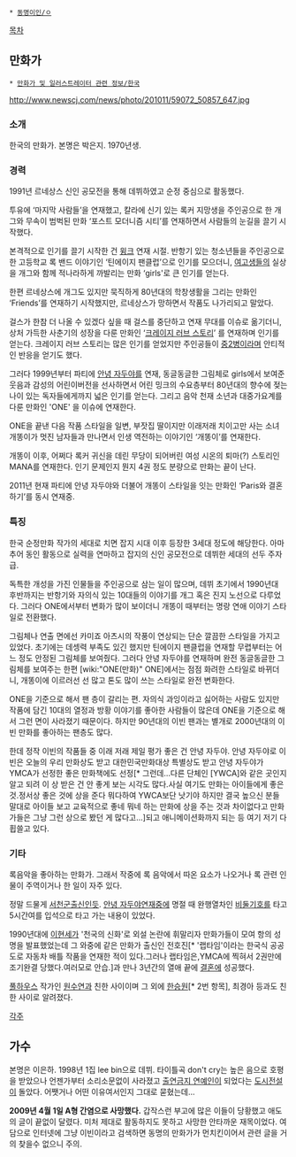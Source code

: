  * [[동명이인/ㅇ]]

[[목차]]
== 만화가 ==
 * [[만화가 및 일러스트레이터 관련 정보/한국]]

http://www.newscj.com/news/photo/201011/59072_50857_647.jpg

=== 소개 ===
한국의 만화가.  본명은 박은지. 1970년생.

=== 경력 ===
1991년 르네상스 신인 공모전을 통해 데뷔하였고 순정 중심으로 활동했다. 

투유에 ‘마지막 사람들’을 연재했고, 칼라에 신기 있는 록커 지망생을 주인공으로 한 개그와 무속이 범벅된 만화 ‘포스트 모더니즘 시티’를 연재하면서 사람들의 눈길을 끌기 시작했다.

본격적으로 인기를 끌기 시작한 건 [[윙크]] 연재 시절. 반항기 있는 청소년들을 주인공으로 한 고등학교 록 밴드 이야기인 ‘틴에이지 팬클럽’으로 인기를 모으더니, [[여고생]]들의 실상을 개그와 함께 적나라하게 까발리는 만화 ‘girls'로 큰 인기를 얻는다. 

한편 르네상스에 개그도 있지만 묵직하게 80년대의 학창생활을 그리는 만화인 ‘Friends’를 연재하기 시작했지만, 르네상스가 망하면서 작품도 나가리되고 말았다. 

걸스가 한참 더 나올 수 있겠다 싶을 때 걸스를 중단하고 연재 무대를 이슈로 옮기더니, 상처 가득한 사춘기의 성장을 다룬 만화인 ‘[[크레이지 러브 스토리]]’ 를 연재하며 인기를 얻는다. 크레이지 러브 스토리는 많은 인기를 얻었지만 주인공들이 [[중2병]]이라며 안티적인 반응을 얻기도 했다.

그러다 1999년부터 파티에 [[안녕 자두야]]를 연재, 동글동글한 그림체로 girls에서 보여준 웃음과 감성의 어린이버전을 선사하면서 어린 밍크의 수요층부터 80년대의 향수에 젖는 나이 있는 독자들에게까지 넓은 인기를 얻는다.  그리고 음악 천재 소년과 대중가요계를 다룬 만화인 'ONE' 을 이슈에 연재한다. 

ONE을 끝낸 다음 작품 스타일을 일변, 부잣집 딸이지만 이래저래 치이고만 사는 소녀 개똥이가 멋진 남자들과 만나면서 인생 역전하는 이야기인 ‘개똥이’를 연재한다. 

개똥이 이후, 어쩌다 록커 귀신을 데린 무당이 되어버린 여성 시온의 퇴마(?) 스토리인 MANA를 연재한다. 인기 문제인지 뭔지 4권 정도 분량으로 만화는 끝이 난다. 

2011년 현재 파티에 안녕 자두야와 더불어 개똥이 스타일을 잇는 만화인 ‘Paris와 결혼하기’를 동시 연재중.    

=== 특징 ===
한국 순정만화 작가의 세대로 치면 잡지 시대 이후 등장한 3세대 정도에 해당한다. 아마추어 동인 활동으로 실력을 연마하고 잡지의 신인 공모전으로 데뷔한 세대의 선두 주자급. 

독특한 개성을 가진 인물들을 주인공으로 삼는 일이 많으며, 데뷔 초기에서 1990년대 후반까지는 반항기와 자의식 있는 10대들의 이야기를 개그 혹은 진지 노선으로 다루었다. 그러다 ONE에서부터 변화가 많이 보이더니 개똥이 때부터는 명랑 연애 이야기 스타일로 전환했다. 

그림체나 연출 면에선 카미죠 아츠시의 작풍이 연상되는 단순 깔끔한 스타일을 가지고 있었다. 초기에는 데셍력 부족도 있긴 했지만 틴에이지 팬클럽을 연재할 무렵부터는 어느 정도 안정된 그림체를 보여줬다. 그러다 안녕 자두야를 연재하며 완전 동글동글한 그림체를 보여주는 한편 [wiki:"ONE(만화)" ONE]에서는 점점 화려한 스타일로 바뀌더니, 개똥이에 이르러선 선 많고 톤도 많이 쓰는 스타일로 완전 변화한다.   

ONE을 기준으로 해서 팬 층이 갈리는 편. 자의식 과잉이라고 싫어하는 사람도 있지만 작품에 담긴 10대의 열정과 방황 이야기를 좋아한 사람들이 많은데 ONE을 기준으로 해서 그런 면이 사라졌기 때문이다. 하지만 90년대의 이빈 팬과는 별개로 2000년대의 이빈 만화를 좋아하는 팬층도 많다. 

한데 정작 이빈의 작품들 중 이래 저래 제일 평가 좋은 건 안녕 자두야. 안녕 자두야로 이빈은 오늘의 우리 만화상도 받고  대한민국만화대상 특별상도 받고 안녕 자두야가 YMCA가 선정한 좋은 만화책에도 선정[* 그런데...다른 단체인 [YWCA]와 같은 곳인지 알고 되려 이 상 받은 건 안 좋게 보는 시각도 많다.사실 여기도 만화는 아이들에게 좋은 것.정서상 좋은 것에 상을 준다 뭐다하여 YWCA보단 낫기야 하지만 결국 높으신 분들 말대로 아이들 보고 교육적으로 좋네 뭐네 하는 만화에 상을 주는 것과 차이없다고 만화가들은 그냥 그런 상으로 봤던 게 많다고...]되고 애니메이션화까지 되는 등 여기 저기 다 휩쓸고 있다.  
   
=== 기타 ===
록음악을 좋아하는 만화가. 그래서 작중에 록 음악에서 따온 요소가 나오거나 록 관련 인물이 주역이거나 한 일이 자주 있다.  

정말 드물게 [[서천군]]출신인듯. [[안녕 자두야]]연재중에 명절 때 완행열차인 [[비둘기호]]를 타고 5시간여를 입석으로 타고 가는 내용이 있었다.

1990년대에 [[이현세]]가 '천국의 신화'로 외설 논란에 휘말리자 만화가들이 모여 항의 성명을 발표했었는데 그 와중에 같은 만화가 출신인 전호진[* '랩타임'이라는 한국식 공공도로 자동차 배틀 작품을 연재한 적이 있다.그러나 랩타임은,YMCA에 찍혀서 2권만에 조기완결 당했다.여러모로 안습.]과 만나 3년간의 열애 끝에 [[결혼]]에 성공했다. 

[[풀하우스]] 작가인 [[원수연]]과 친한 사이이며 그 외에 [[한승원]][* 2번 항목], 최경아 등과도 친한 사이로 알려졌다.

[[각주]]
== 가수 ==
본명은 이은하. 1998년 1집 lee bin으로 데뷔. 타이틀곡 don't cry는 높은 음으로 호평을 받았으나 언젠가부터 소리소문없이 사라졌고 [[출연금지 연예인]]이 되었다는 [[도시전설]]이 돌았다.  어쨋거나 어떤 이유여서인지 그대로 묻혔는데...

'''2009년 4월 1일 A형 간염으로 사망했다.'''
갑작스런 부고에 많은 이들이 당황했고 애도의 글이 끝없이 달렸다. 
미처 제대로 활동하지도 못하고 사망한 안타까운 재목이었다.
여담으로 인터넷에 그냥 이빈이라고 검색하면 동명의 만화가가 먼치킨이어서 관련 글을 거의 찾을수 없으니 주의.
